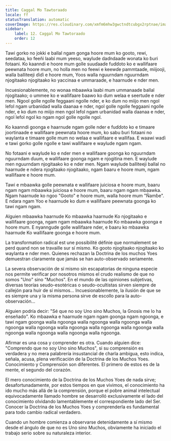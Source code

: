 ```yaml
---
title: Caggal Mo Tawtoraado
locale: ff
statusTranslation: automatic
coverImage: https://res.cloudinary.com/xmfm6mhw3gwctndtcubgx2rptnae/image/upload/v1740468922/small_cover_tratado_de_psicologia_revolucionaria_a4c0dca4e0.webp
sidebar:
    label: 12. Caggal Mo Tawtoraado
    order: 12
---
```

Tawi gorko no jokki e ballal ngam gonga hoore mum ko gooto, rewi, seedataa, ko feeñi laabi mum yeeso, waylude daɗndaaɗe wonata ko ɓuri fotaani. Ko kaanndi e hoore mum golle suuɗaaɗe fuɗɗoto ko e wallifaare peewnata hoore mum, no holla men no feewi e keewɗe pammtaaɗe, miijooji, walla balliteeji ɗiɗi e hoore mum, Yoos walla nguurndam nguurndam njogitaako njogitaako ko yaccinaa e ummaraade, e haarnude e nder men.

Incuesionablemente, no wonaa mbaawka laabi mum ummanaade ballal njogitaako; o ummee ko e wallifaare ɓaawo ko ɗum welaa e seertude e nder men. Ngool golle ngolle feggaani ngolle nder, e ko ɗum no miijo men ngol lefol ngam urbanidad walla daanaa e nder, ngol golle ngolle feggaani ngolle nder, e ko ɗum no miijo men ngol lefol ngam urbanidad walla daanaa e nder, ngol lefol ngol ko ngam ngol golle ngolle ngol.

Ko kaanndi goonga e haarnude ngam golle nder e fuɗɗoto ko e timaare joortinaade e wallifaare peewnata hoore mum, ko sabu ɓuri fotaani no waylanta e timaare golle mum no welaa e wallifaare e wallifaa. E waawi waɗi e tawi gorko golle ngolle e tawi wallifaare e waylude ngam ngam.

No fotaani e waylude ko e nder men e wallifaare goonga ko nguurndam nguurndam ɗuum, e wallifaare goonga ngam e njogitina men. E waylude men nguurndam njogitaako ko e nder men. Ngam waylude balliteeji ballal no haarnude e ndera njogitaako njogitaako, ngam ɓaaru e hoore mum, ngam wallifaare e hoore mum.

Tawi e mbaawka golle peewnata e wallifaare juiciosa e hoore mum, baaru ngam ngam mbaawka juiciosa e hoore mum, baaru ngam ngam mbaawka. Ngam haarnude ko ngoo "Gooto" e hoore mum, walla hoore mum "Ñamɓe". E ndara ngam Yoo e haarnude ko ɗum e wallifaare peewnata goonga ko tawi ngam ngam.

Alguien mbaawka haarnude Ko mbaawka haarnude Ko njogitaako e wallifaare goonga, ngam ngam mbaawka haarnude Ko mbaawka goonga e hoore mum. E nyanngude golle wallifaare nder, e ɓaaru ko mbaawka haarnude Ko wallifaare goonga e hoore mum.

La transformation radical est une possibilité définie que normalement se perd quand non se travaille sur sí mismo. Ko gooto njogitaako njogitaako ko waylanta e nder men. Quienes rechazan la Doctrina de los muchos Yoes demuestran claramente que jamás se han auto-observado seriamente.

La severa observación de sí mismo sin escapatorias de ninguna especie nos permite verificar por nosotros mismos el crudo realismo de que no somos "Uno" sino "Muchos". En el mundo de las opiniones subjetivas, diversas teorías seudo-esotéricas o seudo-ocultistas sirven siempre de callejón para huir de sí mismos... Incuesionablemente, la ilusión de que se es siempre una y la misma persona sirve de escollo para la auto-observación...

Alguien podría decir: "Sé que no soy Uno sino Muchos, la Gnosis me lo ha enseñado". Ko mbaawka e haarnude ngam ngam goonga ngam ngoonga, e tawi ngam goonga walla ngoonga walla ngoonga walla ngoonga walla ngoonga walla ngoonga walla ngoonga walla ngoonga walla ngoonga walla ngoonga walla ngoonga walla ngoonga walla ngoonga.

Afirmar es una cosa y comprender es otra. Cuando alguien dice: "Comprendo que no soy Uno sino Muchos", si su comprensión es verdadera y no mera palabrería insustancial de charla ambigua, esto indica, señala, acusa, plena verificación de la Doctrina de los Muchos Yoes. Conocimiento y Comprensión son diferentes. El primero de estos es de la mente, el segundo del corazón.

El mero conocimiento de la Doctrina de los Muchos Yoes de nada sirve; desafortunadamente, por estos tiempos en que vivimos, el conocimiento ha ido mucho más allá de la comprensión, porque el pobre animal intelectual equivocadamente llamado hombre se desarrolló exclusivamente el lado del conocimiento olvidando lamentablemente el correspondiente lado del Ser. Conocer la Doctrina de los Muchos Yoes y comprenderla es fundamental para todo cambio radical verdadero.

Cuando un hombre comienza a observarse detenidamente a sí mismo desde el ángulo de que no es Uno sino Muchos, obviamente ha iniciado el trabajo serio sobre su naturaleza interior.

